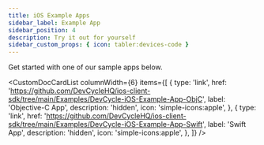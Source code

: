 ```yaml
---
title: iOS Example Apps
sidebar_label: Example App
sidebar_position: 4
description: Try it out for yourself
sidebar_custom_props: { icon: tabler:devices-code }
---
```


Get started with one of our sample apps below.


<CustomDocCardList
  columnWidth={6}
  items={[
    {
      type: 'link',
      href: 'https://github.com/DevCycleHQ/ios-client-sdk/tree/main/Examples/DevCycle-iOS-Example-App-ObjC',
      label: 'Objective-C App',
      description: 'hidden',
      icon: 'simple-icons:apple',
    },
    {
      type: 'link',
      href: 'https://github.com/DevCycleHQ/ios-client-sdk/tree/main/Examples/DevCycle-iOS-Example-App-Swift',
      label: 'Swift App',
      description: 'hidden',
      icon: 'simple-icons:apple',
    },
  ]}
/>
